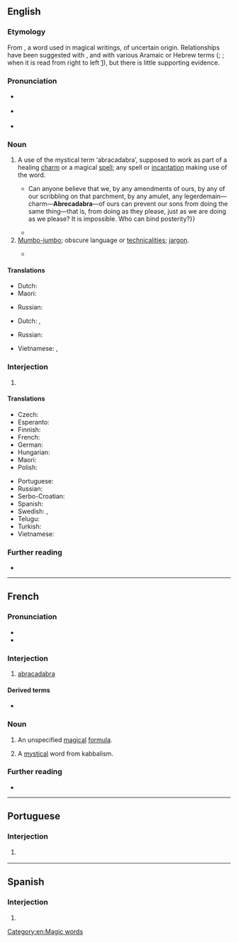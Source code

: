 {{also|abra-cadabra}}
==English==
{{wikipedia}}

===Etymology===
From {{der|en|LL.|abracadabra}}, a word used in magical writings, of uncertain origin. Relationships have been suggested with {{m|en|Abraxas|pos=a Gnostic deity}}, and with various Aramaic or Hebrew terms ({{m|arc|עַבְדָא כְּדַברָא|tr=avda kedavara|lit=what was said has been done}}; {{m|he|עבראכדברא|tr=avra kedavra|lit=what was said has come to pass}}; {{m|he|ארבע-אחד-ארבע}} when it is read from right to left [http://www.scribd.com/doc/14656725/Abracadabra]), but there is little supporting evidence.

===Pronunciation===
* {{a|UK}} {{IPA|/ˌabɹəkəˈdabɹə/|lang=en}}
* {{a|US}} {{IPA|/ˌæ.bɹə.kəˈdæ.bɹə/|lang=en}}
* {{audio|en-us-abracadabra.ogg|Audio (US, California)|lang=en}}

===Noun===
{{en-noun}}

# A use of the mystical term ‘abracadabra’, supposed to work as part of a healing [[charm]] or a magical [[spell]]; any spell or [[incantation]] making use of the word. {{defdate|from 16th c.}}
#* {{quote-book|lang=en|author=Hugh A. Garland|quotee={{w|John Randolph of Roanoke}}|chapter=The Virginia Convention—Every Change is Not Reform|title=The Life of John Randolph of Roanoke|location=New York|publisher=D. Appleton & Company|year=1851|volume=II|page=329|pageurl=https://books.google.com/books?id=-8QEAAAAYAAJ&pg=PA329|oclc=1965434|passage=Where is the necessity of this provision in the Constitution? {{...}} Can anyone believe that we, by any amendments of ours, by any of our scribbling on that parchment, by any amulet, any legerdemain—charm—'''Abrecadabra'''—of ours can prevent our sons from doing the same thing—that is, from doing as they please, just as we are doing as we please? It is impossible. Who can bind posterity?}}
#* {{quote-journal|lang=en|author=Georgina Turner|work={{w|The Guardian}}|date=28 Aug 2012|passage=With a quiet bank holiday afternoon to fill, the Mill yesterday dug out the old magic kit, brushed the cobwebs off its top hat and practiced a few '''abracadabras'''.}}
# [[mumbo-jumbo|Mumbo-jumbo]]; obscure language or [[technicality|technicalities]]; [[jargon]]. {{defdate|from 19th c.}}
#: {{ux|en|I don’t know all the theoretical '''abracadabra''' about how it works, I’m only its pilot.}}
#* {{quote-book|lang=en|year=1971|author={{w|Keith Thomas (historian)|Keith Thomas}}|title=Religion and the Decline of Magic|publisher=Folio Society 2012|page=335|passage=Astrology was not specifically banned in the statutes against witchcraft, but so long as its technicalities remained '''abracadabra''' to the lay public there was always a risk that the practitioner might find himself arrested for sorcery.}}

====Translations====
{{trans-top|use of term abracadabra}}
* Dutch: {{t+|nl|abracadabra|n}}
* Maori: {{t|mi|mangamangaiatua}}
{{trans-mid}}
* Russian: {{t+|ru|абракада́бра|f}}
{{trans-bottom}}

{{trans-top|mumbo-jumbo}}
* Dutch: {{t+|nl|wartaal|m}}, {{t+|nl|onzin|m}}
{{trans-mid}}
* Russian: {{t+|ru|абракада́бра|f}}
{{trans-bottom}}

{{checktrans-top}}
* Vietnamese: {{t-check|vi|câu thần chú}}, {{t-check|vi|lời nói khó hiểu}}
{{trans-mid}}
{{trans-bottom}}

===Interjection===
{{en-interj}}

# {{non-gloss definition|Used to [[indicate]] that a [[magic trick]] or other [[illusion]] has been [[perform]]ed.}} {{defdate|from 19th c.}}
#: {{syn|en|hey presto}}

====Translations====
{{trans-top|used to indicate that a magic trick or other illusion has been performed}}
* Czech: {{t|cs|abrakadabra}}
* Esperanto: {{t|eo|abrakadabra}}
* Finnish: {{t+|fi|abrakadabra}}
* French: {{t+|fr|abracadabra}}
* German: {{t+|de|abrakadabra}}
* Hungarian: {{t+|hu|abrakadabra}}
* Maori: {{t|mi|mangamangaiatua}}
* Polish: {{t+|pl|abrakadabra}}
{{trans-mid}}
* Portuguese: {{t|pt|abracadabra}}
* Russian: {{t+|ru|абракада́бра|f}}
* Serbo-Croatian: {{t|sh|абракадабра|tr=abrakadabra|sc=Cyrl}}
* Spanish: {{t+|es|abracadabra}}
* Swedish: {{t+|sv|abrakadabra}}, {{t|sv|abra kadabra}}
* Telugu: {{t+|te|అబ్రకదబ్ర}}
* Turkish: {{t+|tr|abrakadabra}}
* Vietnamese: {{t+|vi|úm ba la xì bùa}}
{{trans-bottom}}

===Further reading===
* {{R:OneLook}}

[[Category:en:Magic words]]

----

==French==

===Pronunciation===
* {{fr-IPA}}
* {{audio|LL-Q150 (fra)-0x010C-abracadabra.wav|Audio|lang=fr}}

===Interjection===
{{fr-intj}}

# [[#Interjection|abracadabra]]

====Derived terms====
* {{l|fr|abracadabrant}}

===Noun===
{{fr-noun|m}}

# An unspecified [[magical]] [[formula]].
# {{lb|fr|historical}} A [[mystical]] word from kabbalism.

===Further reading===
* {{R:TLFi}}

----

==Portuguese==

===Interjection===
{{head|pt|interjection}}

# {{l|en|abracadabra}} {{gloss|used to indicate that a magic trick or other illusion has been performed}}
----
==Spanish==

===Interjection===
{{es-interj}}

# {{l|en|abracadabra}}